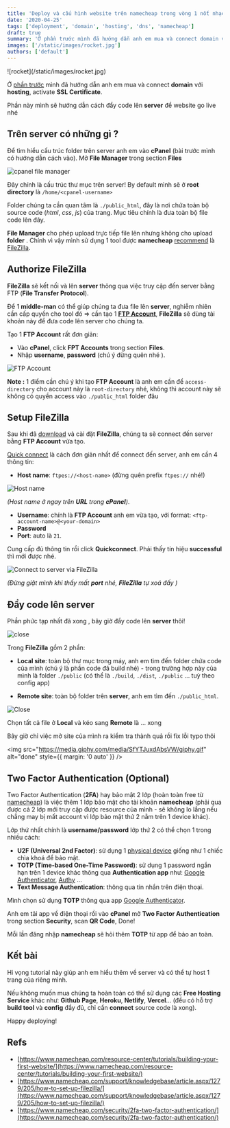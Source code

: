 ```yaml
---
title: 'Deploy và cấu hình website trên namecheap trong vòng 1 nốt nhạc [Part 2]'
date: '2020-04-25'
tags: ['deployment', 'domain', 'hosting', 'dns', 'namecheap']
draft: true
summary: 'Ở phần trước mình đã hướng dẫn anh em mua và connect domain với hosting, activate SSL Certificate. Phần này mình sẽ hướng dẫn cách đẩy code lên server để website go live nhé...'
images: ['/static/images/rocket.jpg']
authors: ['default']
---
```



<UnsplashPhotoInfo photoURL="https://unsplash.com/photos/UzOKDfoRrDU" author="John Baker" />
![rocket](/static/images/rocket.jpg)

Ở [phần trước](/blog/deploy-and-config-website-on-name-cheap-part-1) mình đã hướng dẫn anh em mua và connect **domain** với **hosting**, activate **SSL Certificate**.

Phần này mình sẽ hướng dẫn cách đẩy code lên **server** để website go live nhé <Twemoji emoji="rocket" />

## Trên server có những gì <Twemoji emoji="eyes" size="" /> ?

Để tìm hiểu cấu trúc folder trên server anh em vào **cPanel** (bài trước mình có hướng dẫn cách vào). Mở **File Manager** trong section **Files**

![cpanel file manager](/static/images/file-manager.png)

Đây chính là cấu trúc thư mục trên server! By default mình sẽ ở **root directory** là `/home/<cpanel-username>`

Folder chúng ta cần quan tâm là `./public_html`, đây là nơi chứa toàn bộ source code (_html_, _css_, _js_) của trang. Mục tiêu chính là đưa toàn bộ file code lên đây.

**File Manager** cho phép upload trực tiếp file lên nhưng không cho upload **folder** <Twemoji emoji="man-getting-massage" />. Chính vì vậy mình sử dụng 1 tool được **namecheap** [recommend](https://www.namecheap.com/support/knowledgebase/article.aspx/1279/205/how-to-set-up-filezilla/) là [FileZilla](https://filezilla-project.org/).

## Authorize FileZilla

**FileZilla** sẽ kết nối và <Twemoji emoji="delivery-truck" /> lên **server** thông qua việc truy cập đến server bằng FTP (**File Transfer Protocol**).

Để 1 **middle-man** <Twemoji emoji="man-construction-worker-medium-light-skin-tone" /> có thể giúp chúng ta đưa file lên **server**, nghiễm nhiên cần cấp quyền cho tool đó => cần tạo 1 [**FTP Account**](https://www.namecheap.com/support/knowledgebase/article.aspx/9523/205/how-to-create-an-ftp-account), **FileZilla** sẽ dùng tài khoản này để đưa code lên server cho chúng ta.

Tạo 1 **FTP Account** rất đơn giản:

- Vào **cPanel**, click **FPT Accounts** trong section **Files**.
- Nhập **username**, **password** (chú ý đừng quên nhé <Twemoji emoji="grinning-face-with-sweat" />).

![FTP Account](/static/images/ftp.png)

**Note <Twemoji emoji="warning" />:** 1 điểm cần chú ý khi tạo **FTP Account** là anh em cần để `access-directory` cho account này là `root-directory` nhé, không thì account này sẽ không có quyền access vào `./public_html` folder đâu <Twemoji emoji="grinning-face-with-sweat" />

## Setup FileZilla

Sau khi đã [download](https://filezilla-project.org/) và cài đặt **FileZilla**, chúng ta sẽ connect đến server bằng **FTP Account** vừa tạo.

[Quick connect](https://www.namecheap.com/support/knowledgebase/article.aspx/1279/205/how-to-set-up-filezilla/#quickconnect) là cách đơn giản nhất để connect đến server, anh em cần 4 thông tin:

- **Host name**: `ftpes://<host-name>` (đừng quên prefix `ftpes://` nhé!)

![Host name](/static/images/hostname.png)

_(Host name ở ngay trên **URL** trong **cPanel**)_.

- **Username**: chính là **FTP Account** anh em vừa tạo, với format: `<ftp-account-name>@<your-domain>`
- **Password**
- **Port**: auto là `21`.

Cung cấp đủ thông tin rồi click **Quickconnect**.
Phải thấy tín hiệu **successful** thì mới được nhé.

![Connect to server via FileZilla](/static/images/filezilla.png)

_(Đừng giật mình khi thấy mất **port** nhé, **FileZilla** tự xoá đấy <Twemoji emoji="face-with-steam-from-nose" />)_

## Đẩy code lên server

Phần phức tạp nhất đã xong <Twemoji emoji="see-no-evil-monkey" /> <Twemoji emoji="hear-no-evil-monkey" />, bây giờ đẩy code lên **server** thôi!

<div>
  <img src="/static/images/close.gif" alt="close" style={{ margin: '0 auto' }} />
</div>

Trong **FileZilla** gồm 2 phần:

- **Local site**: toàn bộ thư mục trong máy, anh em tìm đến folder chứa code của mình (chú ý là phần code đã build nhé) - trong trường hợp này của mình là folder `./public` (có thể là `./build`, `./dist`, `./public` ... tuỳ theo config app)

- **Remote site**: toàn bộ folder trên **server**, anh em tìm đến `./public_html`.

![Close](/static/images/filezilla2.png)

Chọn tất cả file ở **Local** và kéo sang **Remote** là ... xong <Twemoji emoji="party-popper" />

Bây giờ chỉ việc mở site của mình ra kiểm tra thành quả rồi fix lỗi typo thôi <Twemoji emoji="grinning-squinting-face" /><Twemoji emoji="grinning-squinting-face" /><Twemoji emoji="grinning-squinting-face" />

<img
  src="https://media.giphy.com/media/SfYTJuxdAbsVW/giphy.gif"
  alt="done"
  style={{ margin: '0 auto' }}
/>

## Two Factor Authentication (Optional)

Two Factor Authentication (**2FA**) hay bảo mật 2 lớp (hoàn toàn free từ [namecheap](https://www.namecheap.com/security/2fa-two-factor-authentication/)) là việc thêm 1 lớp bảo mật cho tài khoản **namecheap** (phải qua được cả 2 lớp mới truy cập được resource của mình - sẽ không lo lắng nếu chẳng may bị mất account vì lớp bảo mật thứ 2 nằm trên 1 device khác).

Lớp thứ nhất chính là **username/password** lớp thứ 2 có thể chọn 1 trong nhiều cách:

- **U2F (Universal 2nd Factor)**: sử dụng 1 [physical device](https://www.namecheap.com/support/knowledgebase/article.aspx/10102/45/how-can-i-use-the-u2f-method-for-twofactor-authentication) giống như 1 chiếc chìa khoá để bảo mật.
- **TOTP (Time-based One-Time Password)**: sử dụng 1 password ngắn hạn trên 1 device khác thông qua **Authentication app** như: [Google Authenticator](https://play.google.com/store/apps/details?id=com.google.android.apps.authenticator2&hl=en), [Authy](https://authy.com/) ...
- **Text Message Authentication**: thông qua tin nhắn trên điện thoại.

Mình chọn sử dụng **TOTP** thông qua app [Google Authenticator](https://play.google.com/store/apps/details?id=com.google.android.apps.authenticator2&hl=en).

Anh em tải app về điện thoại rồi vào **cPanel** mở **Two Factor Authentication** trong section **Security**, scan **QR Code**, Done!

Mỗi lần đăng nhập **namecheap** sẽ hỏi thêm **TOTP** từ app để bảo an toàn.

## Kết bài

Hi vọng tutorial này giúp anh em hiểu thêm về server và có thể tự host 1 trang của riêng mình.

Nếu không muốn mua chúng ta hoàn toàn có thể sử dụng các **Free Hosting Service** khác như: **Github Page**, **Heroku**, **Netlify**, **Vercel**... (đều có hỗ trợ **build tool** và **config** đầy đủ, chỉ cần **connect** source code là xong).

Happy deploying!

## Refs

- [https://www.namecheap.com/resource-center/tutorials/building-your-first-website/](https://www.namecheap.com/resource-center/tutorials/building-your-first-website/)
- [https://www.namecheap.com/support/knowledgebase/article.aspx/1279/205/how-to-set-up-filezilla/](https://www.namecheap.com/support/knowledgebase/article.aspx/1279/205/how-to-set-up-filezilla/)
- [https://www.namecheap.com/security/2fa-two-factor-authentication/](https://www.namecheap.com/security/2fa-two-factor-authentication/)

